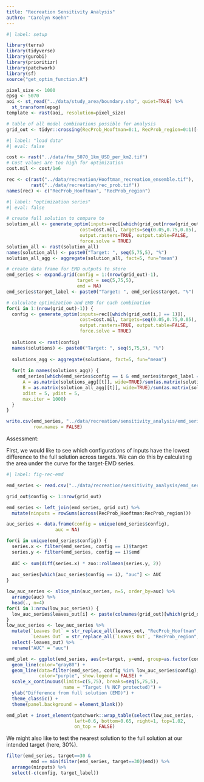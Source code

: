 ```yaml
---
title: "Recreation Sensitivity Analysis"
authro: "Carolyn Koehn"
---
```


```r
#| label: setup

library(terra)
library(tidyverse)
library(gurobi)
library(prioritizr)
library(patchwork)
library(sf)
source("get_optim_function.R")

pixel_size <- 1000
epsg <- 5070
aoi <- st_read("../data/study_area/boundary.shp", quiet=TRUE) %>%
  st_transform(epsg)
template <- rast(aoi, resolution=pixel_size)

# table of all model combinations possible for analysis
grid_out <- tidyr::crossing(RecProb_Hooftman=0:1, RecProb_region=0:1)[-1,]
```

```r
#| label: "load data"
#| eval: false

cost <- rast("../data/fmv_5070_1km_USD_per_km2.tif")
# Cost values are too high for optimization
cost.mil <- cost/1e6

rec <- c(rast("../data/recreation/Hooftman_recreation_ensemble.tif"),
         rast("../data/recreation/rec_prob.tif"))
names(rec) <- c("RecProb_Hooftman", "RecProb_region")
```

```r
#| label: "optimization series"
#| eval: false

# create full solution to compare to
solution_all <- generate_optim(inputs=rec[[which(grid_out[nrow(grid_out),] == 1)]],
                           cost=cost.mil, targets=seq(0.05,0.75,0.05),
                           output.rasters=TRUE, output.table=FALSE,
                           force.solve = TRUE)
solution_all <- rast(solution_all)
names(solution_all) <- paste0("Target: ", seq(5,75,5), "%")
solution_all_agg <- aggregate(solution_all, fact=5, fun="mean")

# create data frame for EMD outputs to store
emd_series <- expand.grid(config = 1:(nrow(grid_out)-1),
                          target = seq(5,75,5),
                          emd = NA)
emd_series$target_label <- paste0("Target: ", emd_series$target, "%")

# calculate optimization and EMD for each combination
for(i in 1:(nrow(grid_out)-1)) {
  config <- generate_optim(inputs=rec[[which(grid_out[i,] == 1)]],
                           cost=cost.mil, targets=seq(0.05,0.75,0.05),
                           output.rasters=TRUE, output.table=FALSE,
                           force.solve = TRUE)
  
  solutions <- rast(config)
  names(solutions) <- paste0("Target: ", seq(5,75,5), "%")
  
  solutions_agg <- aggregate(solutions, fact=5, fun="mean")
  
  for(t in names(solutions_agg)) {
    emd_series[which(emd_series$config == i & emd_series$target_label == t), "emd"] <- emdist::emd2d(
      A = as.matrix(solutions_agg[[t]], wide=TRUE)/sum(as.matrix(solutions_agg[[t]], wide=TRUE), na.rm=TRUE), 
      B = as.matrix(solution_all_agg[[t]], wide=TRUE)/sum(as.matrix(solution_all_agg[[t]], wide=TRUE), na.rm=TRUE),
      xdist = 5, ydist = 5,
      max.iter = 1000)
  }
}

write.csv(emd_series, "../data/recreation/sensitivity_analysis/emd_series.csv",
          row.names = FALSE)
```

Assessment:

First, we would like to see which configurations of inputs have the lowest difference to the full solution across targets. We can do this by calculating the area under the curve for the target-EMD series.

```r
#| label: fig-rec-emd

emd_series <- read.csv("../data/recreation/sensitivity_analysis/emd_series.csv")

grid_out$config <- 1:nrow(grid_out)

emd_series <- left_join(emd_series, grid_out) %>%
  mutate(ninputs = rowSums(across(RecProb_Hooftman:RecProb_region)))

auc_series <- data.frame(config = unique(emd_series$config),
                  auc = NA)

for(i in unique(emd_series$config)) {
  series.x <- filter(emd_series, config == i)$target
  series.y <- filter(emd_series, config == i)$emd
  
  AUC <- sum(diff(series.x) * zoo::rollmean(series.y, 2))
  
  auc_series[which(auc_series$config == i), "auc"] <- AUC
}

low_auc_series <- slice_min(auc_series, n=5, order_by=auc) %>%
  arrange(auc) %>%
  head(., n=4)
for(i in 1:nrow(low_auc_series)) {
  low_auc_series$leaves_out[i] <- paste(colnames(grid_out)[which(grid_out[low_auc_series$config[i],] == 0)], collapse=",\n")
}
low_auc_series <- low_auc_series %>%
  mutate(`Leaves Out` = str_replace_all(leaves_out, "RecProb_Hooftman", "Rec prob (Hooftman et al.)"),
         `Leaves Out` = str_replace_all(`Leaves Out`, "RecProb_region", "Rec prob (regional est)")) %>%
  select(-leaves_out) %>%
  rename("AUC" = "auc")

emd_plot <- ggplot(emd_series, aes(x=target, y=emd, group=as.factor(config))) +
  geom_line(color="gray80") +
  geom_line(data=filter(emd_series, config %in% low_auc_series$config),
            color="purple", show.legend = FALSE) +
  scale_x_continuous(limits=c(5,75), breaks=seq(5,75,5),
                     name = "Target (% NCP protected)") +
  ylab("Difference from full solution (EMD)") +
  theme_classic() +
  theme(panel.background = element_blank())

emd_plot + inset_element(patchwork::wrap_table(select(low_auc_series, -config)), 
                         left=0.6, bottom=0.65, right=1, top=1.02,
                         on_top = FALSE)
```

We might also like to test the nearest solution to the full solution at our intended target (here, 30%).

```r
filter(emd_series, target==30 & 
         emd == min(filter(emd_series, target==30)$emd)) %>%
  arrange(ninputs) %>%
  select(-c(config, target_label))
```

